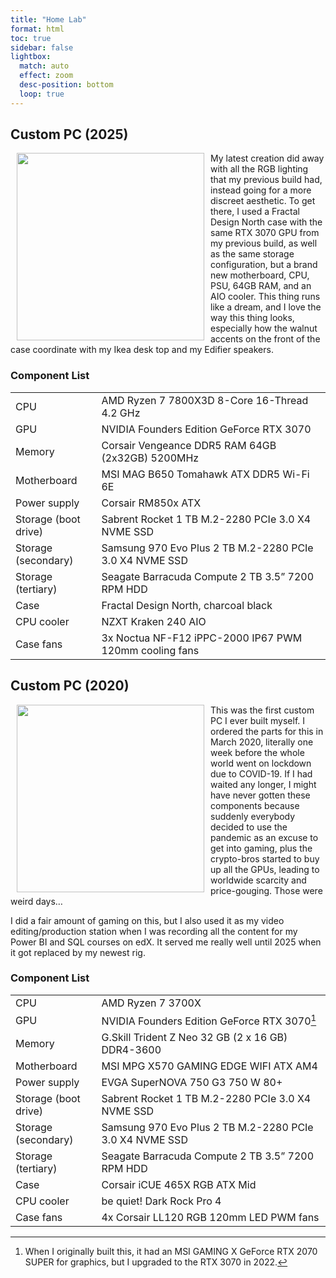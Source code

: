 ```yaml
---
title: "Home Lab"
format: html
toc: true
sidebar: false
lightbox:
  match: auto
  effect: zoom
  desc-position: bottom
  loop: true
---
```


## Custom PC (2025)

![](images/custom-pc2025.jpg){style="float:left;padding: 0 10px 0 10px;" width="300"}

My latest creation did away with all the RGB lighting that my previous build had, instead going for a more discreet aesthetic. To get there, I used a Fractal Design North case with the same RTX 3070 GPU from my previous build, as well as the same storage configuration, but a brand new motherboard, CPU, PSU, 64GB RAM, and an AIO cooler. This thing runs like a dream, and I love the way this thing looks, especially how the walnut accents on the front of the case coordinate with my Ikea desk top and my Edifier speakers.

### Component List

|                      |                                                         |
|----------------------|---------------------------------------------------------|
| CPU                  | AMD Ryzen 7 7800X3D 8-Core 16-Thread 4.2 GHz            |
| GPU                  | NVIDIA Founders Edition GeForce RTX 3070                |
| Memory               | Corsair Vengeance DDR5 RAM 64GB (2x32GB) 5200MHz        |
| Motherboard          | MSI MAG B650 Tomahawk ATX DDR5 Wi-Fi 6E                 |
| Power supply         | Corsair RM850x ATX                                      |
| Storage (boot drive) | Sabrent Rocket 1 TB M.2-2280 PCIe 3.0 X4 NVME SSD       |
| Storage (secondary)  | Samsung 970 Evo Plus 2 TB M.2-2280 PCIe 3.0 X4 NVME SSD |
| Storage (tertiary)   | Seagate Barracuda Compute 2 TB 3.5" 7200 RPM HDD        |
| Case                 | Fractal Design North, charcoal black                    |
| CPU cooler           | NZXT Kraken 240 AIO                                     |
| Case fans            | 3x Noctua NF-F12 iPPC-2000 IP67 PWM 120mm cooling fans  |

## Custom PC (2020)

![](images/custom-pc2020.jpg){style="float:left;padding: 0 10px 0 10px;" width="300"}

This was the first custom PC I ever built myself. I ordered the parts for this 
in March 2020, literally one week before the whole world went on lockdown due
to COVID-19. If I had waited any longer, I might have never gotten these
components because suddenly everybody decided to use the pandemic as an excuse to 
get into gaming, plus the crypto-bros started to buy up all the GPUs, leading
to worldwide scarcity and price-gouging. Those were weird days...

I did a fair amount of gaming on this, but I also used it as my video editing/production 
station when I was recording all the content for my Power BI and SQL courses on edX. 
It served me really well until 2025 when it got replaced by my newest rig.

### Component List

|                      |                                                         |
|----------------------|---------------------------------------------------------|
| CPU                  | AMD Ryzen 7 3700X                                       |
| GPU                  | NVIDIA Founders Edition GeForce RTX 3070[^1]            |
| Memory               | G.Skill Trident Z Neo 32 GB (2 x 16 GB) DDR4-3600       |
| Motherboard          | MSI MPG X570 GAMING EDGE WIFI ATX AM4                   |
| Power supply         | EVGA SuperNOVA 750 G3 750 W 80+                         |
| Storage (boot drive) | Sabrent Rocket 1 TB M.2-2280 PCIe 3.0 X4 NVME SSD       |
| Storage (secondary)  | Samsung 970 Evo Plus 2 TB M.2-2280 PCIe 3.0 X4 NVME SSD |
| Storage (tertiary)   | Seagate Barracuda Compute 2 TB 3.5" 7200 RPM HDD        |
| Case                 | Corsair iCUE 465X RGB ATX Mid                           |
| CPU cooler           | be quiet! Dark Rock Pro 4                               |
| Case fans            | 4x Corsair LL120 RGB 120mm LED PWM fans                 |

[^1]: When I originally built this, it had an MSI GAMING X GeForce RTX 2070 SUPER
for graphics, but I upgraded to the RTX 3070 in 2022. 